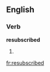 ==English==

===Verb===
'''resubscribed'''

# {{present participle of|[[resubscribe]]}}

[[fr:resubscribed]]